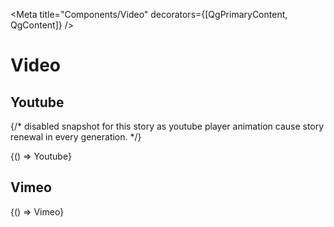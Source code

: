 


<Meta title="Components/Video" decorators={[QgPrimaryContent, QgContent]} />

# Video

## Youtube

{/* disabled snapshot for this story as youtube player animation cause story renewal in every generation. */}

<Canvas withSource="open">
  <Story
    name="Youtube"
    parameters={{
      ...getDecoratedParameters(Youtube),
      chromatic: { pauseAnimationAtEnd: true, disableSnapshot: true },
    }}
  >
    {() => Youtube}
  </Story>
</Canvas>

## Vimeo

<Canvas withSource="open">
  <Story name="Vimeo" parameters={getDecoratedParameters(Vimeo)}>
    {() => Vimeo}
  </Story>
</Canvas>
